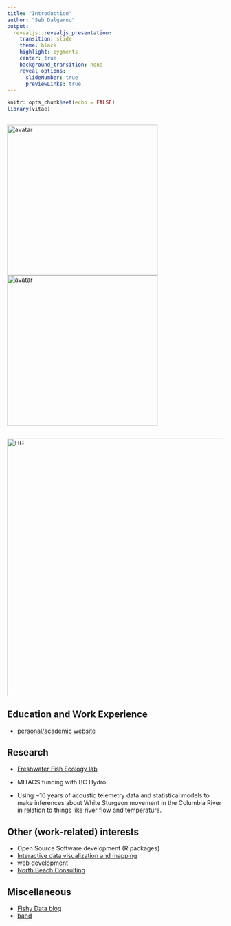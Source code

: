 ```yaml
---
title: "Introduction"
author: "Seb Dalgarno"
output:
  revealjs::revealjs_presentation:
    transition: slide
    theme: black
    highlight: pygments
    center: true
    background_transition: none
    reveal_options:
      slideNumber: true
      previewLinks: true
---
```


```r
knitr::opts_chunk$set(echo = FALSE)
library(vitae)
```

## 

<img src="./img/avatar.jpg" alt="avatar"
	title="me" height="350" />
	<img src="./img/rmsa_2.jpg" alt="avatar"
	title="me" height="350" />


## 

<img src="./img/hg_map_dir.png" alt="HG"
	title="HG Map" height="600" />
<!-- ![hg](./img/hg_map_dir.png) { height=500px } -->

## {data-background="img/northbeach1.jpg"} 

## {data-background="img/northbeach_bre.jpg"}

## Education and Work Experience

- [personal/academic website](https://sebdalgarno.netlify.app)  

## Research
- [Freshwater Fish Ecology lab](https://www.ffishlab.ca/)  

- MITACS funding with BC Hydro 

- Using ~10 years of acoustic telemetry data and statistical models to make inferences about White Sturgeon movement in the Columbia River in relation to things like river flow and temperature. 

## Other (work-related) interests
- Open Source Software development (R packages)
- [Interactive data visualization and mapping](https://haidagwaiilogging.netlify.app/)
- web development
- [North Beach Consulting](https://northbeachconsulting.ca)  


## Miscellaneous
- [Fishy Data blog](https://fishydata.netlify.app) 
- [band](https://rustymouldandthesugaragates.bandcamp.com/)  









